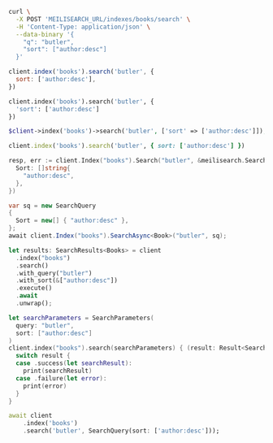 <CodeGroup>

```bash cURL
curl \
  -X POST 'MEILISEARCH_URL/indexes/books/search' \
  -H 'Content-Type: application/json' \
  --data-binary '{
    "q": "butler",
    "sort": ["author:desc"]
  }'
```

```javascript JS
client.index('books').search('butler', {
  sort: ['author:desc'],
})
```

```python Python
client.index('books').search('butler', {
  'sort': ['author:desc']
})
```

```php PHP
$client->index('books')->search('butler', ['sort' => ['author:desc']]);
```

```ruby Ruby
client.index('books').search('butler', { sort: ['author:desc'] })
```

```go Go
resp, err := client.Index("books").Search("butler", &meilisearch.SearchRequest{
  Sort: []string{
    "author:desc",
  },
})
```

```csharp C#
var sq = new SearchQuery
{
  Sort = new[] { "author:desc" },
};
await client.Index("books").SearchAsync<Book>("butler", sq);
```

```rust Rust
let results: SearchResults<Books> = client
  .index("books")
  .search()
  .with_query("butler")
  .with_sort(&["author:desc"])
  .execute()
  .await
  .unwrap();
```

```swift Swift
let searchParameters = SearchParameters(
  query: "butler",
  sort: ["author:desc"]
)
client.index("books").search(searchParameters) { (result: Result<Searchable<Book>, Swift.Error>) in
  switch result {
  case .success(let searchResult):
    print(searchResult)
  case .failure(let error):
    print(error)
  }
}
```

```dart Dart
await client
    .index('books')
    .search('butler', SearchQuery(sort: ['author:desc']));
```
</CodeGroup>